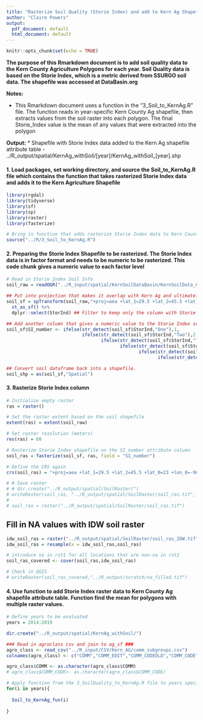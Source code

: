 ```yaml
---
title: "Rasterize Soil Quality (Storie Index) and add to Kern Ag Shapefile, and add agroclasses"
author: "Claire Powers"
output:
  pdf_document: default
  html_document: default
---
```


```r
knitr::opts_chunk$set(echo = TRUE)
```

**The purpose of this Rmarkdown document is to add soil quality data to the Kern County Agriculture Polygons for each year. Soil Quality data is based on the Storie Index, which is a metric derived from SSURGO soil data. The shapefile was accessed at DataBasin.org**

**Notes:**   

  * This Rmarkdown document uses a function in the "3_Soil_to_KernAg.R" file. The function reads in year-specific Kern County Ag shapefile, then extracts values from the soil raster into each polygon. The final Storie_Index value is the mean of any values that were extracted into the polygon

**Output:**
* Shapefile with Storie Index data added to the Kern Ag shapefile attribute table
     - ../R_output/spatial/KernAg_withSoil/[year]/KernAg_withSoil_[year].shp

#### 1. Load packages, set working directory, and source the Soil_to_KernAg.R file which contains the function that takes rasterized Storie Index data and adds it to the Kern Agriculture Shapefile
```r

library(rgdal) 
library(tidyverse) 
library(sf) 
library(sp) 
library(raster) 
library(fasterize)

# Bring in function that adds rasterize Storie Index data to Kern Country Agriculture attribute table 
source("../R/3_Soil_to_KernAg.R")
```

#### 2. Preparing the Storie Index Shapefile to be rasterized. The Storie Index data is in factor format and needs to be numeric to be rasterized. This code chunk gives a numeric value to each factor level
```r
# Read in Storie Index Soil Info
soil_raw = readOGR("../R_input/spatial/KernSoilDataBasin/KernSoilData_QGISreproj.shp")

## Put into projection that makes it overlap with Kern Ag and ultimately all spatial data used
soil_sf = spTransform(soil_raw,"+proj=aea +lat_1=29.5 +lat_2=45.5 +lat_0=23 +lon_0=-96 +x_0=0 +y_0=0 +ellps=GRS80 +towgs84=0,0,0,0,0,0,0 +units=m +no_defs") %>%
  st_as_sf() %>%
  dplyr::select(StorInd) ## Filter to keep only the column with Storie Index information and geometry (Geometry stays by default unless the dataframe is switched to a basic DF and geometries are removed)

## Add another column that gives a numeric value to the Storie Index soil rating. NA values given to values that were assigned 'NA' or 'Not appropriate for SI rating' in the original shapefile
soil_sf$SI_number <- ifelse(str_detect(soil_sf$StorInd,"One"),1,
                            ifelse(str_detect(soil_sf$StorInd,"Two"),2,
                                   ifelse(str_detect(soil_sf$StorInd,"Three"),3,
                                          ifelse(str_detect(soil_sf$StorInd,"Four"),4,
                                                 ifelse(str_detect(soil_sf$StorInd,"Five"),5,
                                                        ifelse(str_detect(soil_sf$StorInd,"Six"),6,NA))))))

## Convert soil dataframe back into a shapefile.
soil_shp = as(soil_sf,"Spatial")
```

#### 3. Rasterize Storie Index column
```r
# Initialize empty raster
ras = raster()

# Set the raster extent based on the soil shapefile
extent(ras) = extent(soil_raw)

# Set raster resolution (meters)
res(ras) = 60

# Rasterize Storie Index shapefile on the SI_number attribute column
soil_ras = fasterize(soil_sf, ras, field = "SI_number")

# Define the CRS again
crs(soil_ras) = "+proj=aea +lat_1=29.5 +lat_2=45.5 +lat_0=23 +lon_0=-96 +x_0=0 +y_0=0 +ellps=GRS80 +towgs84=0,0,0,0,0,0,0 +units=m +no_defs"

# # Save raster
# # dir.create("../R_output/spatial/SoilRaster/")
# writeRaster(soil_ras, "../R_output/spatial/SoilRaster/soil_ras.tif", overwrite = T)
# 
# soil_ras = raster("../R_output/spatial/SoilRaster/soil_ras.tif")
```

## Fill in NA values with IDW soil raster
```r

idw_soil_ras = raster("../R_output/spatial/SoilRaster/soil_ras_IDW.tif")
idw_soil_ras = resample(x = idw_soil_ras,soil_ras)

# introduce na in rst1 for all locations that are non-na in rst2
soil_ras_covered <- cover(soil_ras,idw_soil_ras)

# Check in QGIS
# writeRaster(soil_ras_covered,"../R_output/scratch/na_filled.tif")

```


#### 4. Use function to add Storie Index raster data to Kern County Ag shapefile attribute table. Function find the mean for polygons with multiple raster values. 
```r
# Define years to be evaluated
years = 2014:2019

dir.create("../R_output/spatial/KernAg_withSoil/")

### Read in agroclass csv and join to ag_sf ###
agro_class <- read_csv("../R_input/CSV/Kern_AG/comm_subgroups.csv")
colnames(agro_class) <- c("COMM","COMM_EDIT","COMM_CODEOLD","COMM_CODE","GENUS","AGROCLASS","FAMILY")

agro_class$COMM <- as.character(agro_class$COMM)
# agro_class$COMM_CODE<- as.character(agro_class$COMM_CODE)

# Apply function from the 3_SoilQuality_to_KernAg.R file to years specified. See notes in function for more details 
for(i in years){
  
  Soil_to_KernAg_fun(i)
  
}

```



